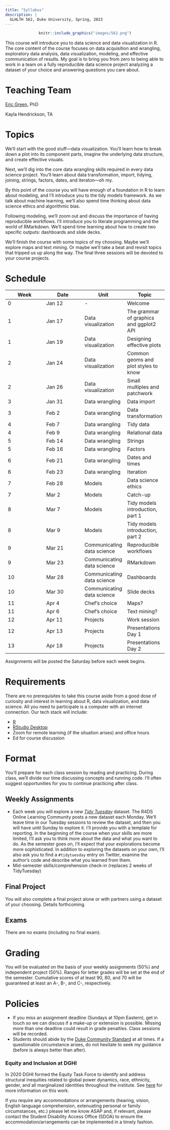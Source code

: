 ```yaml
---
title: "Syllabus"
description: |
  GLHLTH 562, Duke University, Spring, 2023
---
```


<center>
```r
knitr::include_graphics("images/562.png")
```
</center>

This course will introduce you to data science and data visualization in R. The core content of the course focuses on data acquisition and wrangling, exploratory data analysis, data visualization, modeling, and effective communication of results. My goal is to bring you from zero to being able to work in a team on a fully reproducible data science project analyzing a dataset of your choice and answering questions you care about.

# Teaching Team

[Eric Green](https://globalhealth.duke.edu/people/green-eric), PhD

Kayla Hendrickson, TA

# Topics

We'll start with the good stuff—data visualization. You'll learn how to break down a plot into its component parts, imagine the underlying data structure, and create effective visuals.

Next, we'll dig into the core data wrangling skills required in every data science project. You'll learn about data transformation, import, tidying, joining, strings, factors, dates, and iteraton—oh my.

By this point of the course you will have enough of a foundation in R to learn about modeling, and I'll introduce you to the tidy models framework. As we talk about machine learning, we'll also spend time thinking about data science ethics and algorithmic bias.

Following modeling, we'll zoom out and discuss the importance of having reproducible workflows. I'll introduce you to literate programming and the world of RMarkdown. We'll spend time learning about how to create two specific outputs: dashboards and slide decks.

We'll finish the course with some topics of my choosing. Maybe we'll explore maps and text mining. Or maybe we'll take a beat and revisit topics that tripped us up along the way. The final three sessions will be devoted to your course projects.


# Schedule

| Week | Date | Unit | Topic |
|--- | --- | --- | --- |
| 0 | Jan 12 | - | Welcome |
| 1 | Jan 17 | Data visualization | The grammar of graphics and ggplot2 API |
| 1 | Jan 19 | Data visualization | Designing effective plots |
| 2 | Jan 24 | Data visualization | Common geoms and plot styles to know |
| 2 | Jan 26 | Data visualization | Small multiples and patchwork |
| 3 | Jan 31 | Data wrangling | Data import |
| 3 | Feb 2 | Data wrangling | Data transformation |
| 4 | Feb 7 | Data wrangling | Tidy data |
| 4 | Feb 9 | Data wrangling | Relational data |
| 5 | Feb 14 | Data wrangling | Strings |
| 5 | Feb 16 | Data wrangling | Factors |
| 6 | Feb 21 | Data wrangling | Dates and times |
| 6 | Feb 23 | Data wrangling | Iteration |
| 7 | Feb 28 | Models | Data science ethics |
| 7 | Mar 2 | Models | Catch-up |
| 8 | Mar 7 | Models | Tidy models introduction, part 1 |
| 8 | Mar 9 | Models | Tidy models introduction, part 2 |
| 9 | Mar 21 | Communicating data science | Reproducible workflows |
| 9 | Mar 23 | Communicating data science | RMarkdown |
| 10 | Mar 28 | Communicating data science | Dashboards |
| 10 | Mar 30 | Communicating data science | Slide decks |
| 11 | Apr 4 | Chef's choice | Maps? |
| 11 | Apr 6 | Chef's choice | Text mining? |
| 12 | Apr 11 | Projects | Work session |
| 12 | Apr 13 | Projects | Presentations Day 1 |
| 13 | Apr 18 | Projects | Presentations Day 2 |

Assignments will be posted the Saturday before each week begins.

# Requirements

There are no prerequisites to take this course aside from a good dose of curiosity and interest in learning about R, data visualization, and data science. All you need to participate is a computer with an internet connection. Our tech stack will include:

* [R](https://cloud.r-project.org/)
* [RStudio Desktop](https://posit.co/download/rstudio-desktop/)
* Zoom for remote learning (if the situation arises) and office hours
* Ed for course discussion

# Format

You'll prepare for each class session by reading and practicing. During class, we'll divide our time discussing concepts and running code. I'll often suggest opportunities for you to continue practicing after class. 

## Weekly Assignments

* Each week you will explore a new [*Tidy Tuesday*](https://github.com/rfordatascience/tidytuesday) dataset. The R4DS Online Learning Community posts a new dataset each Monday. We'll leave time in our Tuesday sessions to review the dataset, and then you will have until Sunday to explore it. I'll provide you with a template for reporting. In the beginning of the course when your skills are more limited, I'll ask you to think more about the data and what you want to do. As the semester goes on, I'll expect that your explorations become more sophisticated. In addition to exploring the datasets on your own, I'll also ask you to find a `#tidytuesday` entry on Twitter, examine the author's code and describe what you learned from them.
* Mid-semester skills/comprehension check-in (replaces 2 weeks of TidyTuesday)

## Final Project

You will also complete a final project alone or with partners using a dataset of your choosing. Details forthcoming.

## Exams

There are no exams (including no final exam).

# Grading

You will be evaluated on the basis of your weekly assignments (50%) and independent project (50%). Ranges for letter grades will be set at the end of the semester. Cumulative scores of at least 90, 80, and 70 will be guaranteed at least an A-, B-, and C-, respectively.

# Policies

* If you miss an assignment deadline (Sundays at 10pm Eastern), get in touch so we can discuss if a make-up or extension is possible. Missing more than one deadline could result in grade penalties. Class sessions will be recorded. 
* Students should abide by the [Duke Community Standard](https://studentaffairs.duke.edu/conduct/about-us/duke-community-standard) at all times. If a questionable circumstance arises, do not hesitate to seek my guidance (before is always better than after).

### Equity and Inclusion at DGHI

In 2020 DGHI formed the Equity Task Force to identify and address structural inequities related to global power dynamics, race, ethnicity, gender, and all marginalized identities throughout the institute. See [here](https://globalhealth.duke.edu/about/diversity-equity-and-inclusion){target="_blank"} for more information on this work.

If you require any accommodations or arrangements (hearing, vision, English language comprehension, extenuating personal or family circumstances, etc.) please let me know ASAP and, if relevant, please contact the Student Disability Access Office (SDOA) to ensure the accommodation/arrangements can be implemented in a timely fashion.

